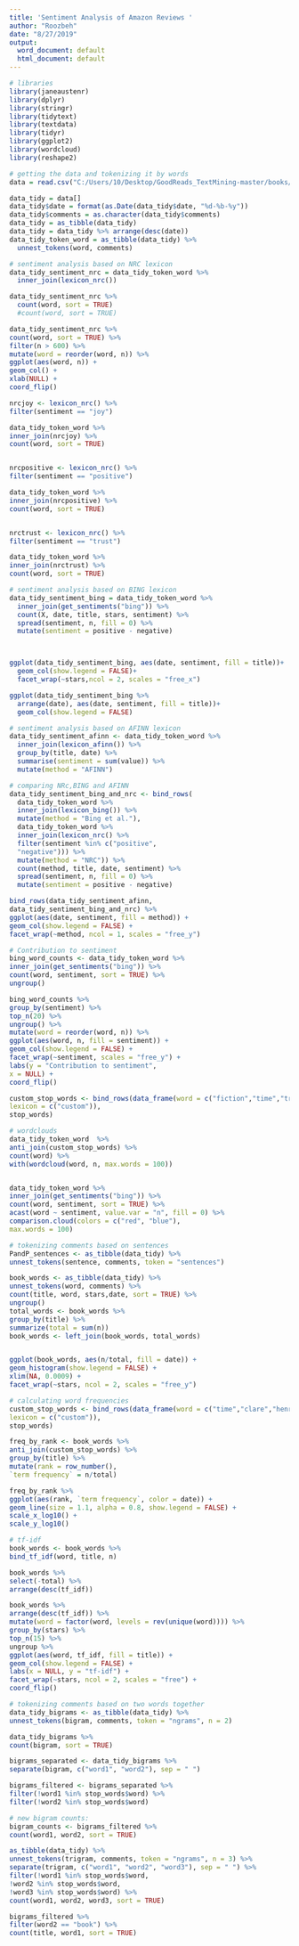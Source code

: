 ```yaml
---
title: 'Sentiment Analysis of Amazon Reviews '
author: "Roozbeh"
date: "8/27/2019"
output:
  word_document: default
  html_document: default
---
```


```r
# libraries
library(janeaustenr)
library(dplyr)
library(stringr)
library(tidytext)
library(textdata)
library(tidyr)
library(ggplot2)
library(wordcloud)
library(reshape2)

```



```r
# getting the data and tokenizing it by words
data = read.csv("C:/Users/10/Desktop/GoodReads_TextMining-master/books/The Time Traveler's Wife.csv")

data_tidy = data[]
data_tidy$date = format(as.Date(data_tidy$date, "%d-%b-%y"))
data_tidy$comments = as.character(data_tidy$comments)
data_tidy = as_tibble(data_tidy)
data_tidy = data_tidy %>% arrange(desc(date))
data_tidy_token_word = as_tibble(data_tidy) %>%
  unnest_tokens(word, comments)

```

```r
# sentiment analysis based on NRC lexicon
data_tidy_sentiment_nrc = data_tidy_token_word %>%
  inner_join(lexicon_nrc())

data_tidy_sentiment_nrc %>%
  count(word, sort = TRUE)
  #count(word, sort = TRUE)

data_tidy_sentiment_nrc %>%
count(word, sort = TRUE) %>%
filter(n > 600) %>%
mutate(word = reorder(word, n)) %>%
ggplot(aes(word, n)) +
geom_col() +
xlab(NULL) +
coord_flip()

nrcjoy <- lexicon_nrc() %>%
filter(sentiment == "joy")

data_tidy_token_word %>%
inner_join(nrcjoy) %>%
count(word, sort = TRUE)


nrcpositive <- lexicon_nrc() %>%
filter(sentiment == "positive")

data_tidy_token_word %>%
inner_join(nrcpositive) %>%
count(word, sort = TRUE)


nrctrust <- lexicon_nrc() %>%
filter(sentiment == "trust")

data_tidy_token_word %>%
inner_join(nrctrust) %>%
count(word, sort = TRUE)
```



```r
# sentiment analysis based on BING lexicon
data_tidy_sentiment_bing = data_tidy_token_word %>%
  inner_join(get_sentiments("bing")) %>%
  count(X, date, title, stars, sentiment) %>%
  spread(sentiment, n, fill = 0) %>%
  mutate(sentiment = positive - negative)



ggplot(data_tidy_sentiment_bing, aes(date, sentiment, fill = title))+
  geom_col(show.legend = FALSE)+
  facet_wrap(~stars,ncol = 2, scales = "free_x")

ggplot(data_tidy_sentiment_bing %>%
  arrange(date), aes(date, sentiment, fill = title))+
  geom_col(show.legend = FALSE)
```

```r
# sentiment analysis based on AFINN lexicon
data_tidy_sentiment_afinn <- data_tidy_token_word %>%
  inner_join(lexicon_afinn()) %>%
  group_by(title, date) %>%
  summarise(sentiment = sum(value)) %>%
  mutate(method = "AFINN")


```


```r
# comparing NRc,BING and AFINN
data_tidy_sentiment_bing_and_nrc <- bind_rows(
  data_tidy_token_word %>%
  inner_join(lexicon_bing()) %>%
  mutate(method = "Bing et al."),
  data_tidy_token_word %>%
  inner_join(lexicon_nrc() %>%
  filter(sentiment %in% c("positive",
  "negative"))) %>%
  mutate(method = "NRC")) %>%
  count(method, title, date, sentiment) %>%
  spread(sentiment, n, fill = 0) %>%
  mutate(sentiment = positive - negative)

bind_rows(data_tidy_sentiment_afinn,
data_tidy_sentiment_bing_and_nrc) %>%
ggplot(aes(date, sentiment, fill = method)) +
geom_col(show.legend = FALSE) +
facet_wrap(~method, ncol = 1, scales = "free_y")
```


```r
# Contribution to sentiment
bing_word_counts <- data_tidy_token_word %>%
inner_join(get_sentiments("bing")) %>%
count(word, sentiment, sort = TRUE) %>%
ungroup()

bing_word_counts %>%
group_by(sentiment) %>%
top_n(20) %>%
ungroup() %>%
mutate(word = reorder(word, n)) %>%
ggplot(aes(word, n, fill = sentiment)) +
geom_col(show.legend = FALSE) +
facet_wrap(~sentiment, scales = "free_y") +
labs(y = "Contribution to sentiment",
x = NULL) +
coord_flip()

custom_stop_words <- bind_rows(data_frame(word = c("fiction","time","travel","book","story"),
lexicon = c("custom")),
stop_words)
```

```r
# wordclouds
data_tidy_token_word  %>%
anti_join(custom_stop_words) %>%
count(word) %>%
with(wordcloud(word, n, max.words = 100))


data_tidy_token_word %>%
inner_join(get_sentiments("bing")) %>%
count(word, sentiment, sort = TRUE) %>%
acast(word ~ sentiment, value.var = "n", fill = 0) %>%
comparison.cloud(colors = c("red", "blue"),
max.words = 100)
```

```r
# tokenizing comments based on sentences
PandP_sentences <- as_tibble(data_tidy) %>%
unnest_tokens(sentence, comments, token = "sentences")
```

```r
book_words <- as_tibble(data_tidy) %>%
unnest_tokens(word, comments) %>%
count(title, word, stars,date, sort = TRUE) %>%
ungroup()
total_words <- book_words %>%
group_by(title) %>%
summarize(total = sum(n))
book_words <- left_join(book_words, total_words)


ggplot(book_words, aes(n/total, fill = date)) +
geom_histogram(show.legend = FALSE) +
xlim(NA, 0.0009) +
facet_wrap(~stars, ncol = 2, scales = "free_y")
```

```r
# calculating word frequencies
custom_stop_words <- bind_rows(data_frame(word = c("time","clare","henry","book","claire","story","page"),
lexicon = c("custom")),
stop_words)

freq_by_rank <- book_words %>%
anti_join(custom_stop_words) %>%
group_by(title) %>%
mutate(rank = row_number(),
`term frequency` = n/total)

freq_by_rank %>%
ggplot(aes(rank, `term frequency`, color = date)) +
geom_line(size = 1.1, alpha = 0.8, show.legend = FALSE) +
scale_x_log10() +
scale_y_log10()
```


```r
# tf-idf
book_words <- book_words %>%
bind_tf_idf(word, title, n)

book_words %>%
select(-total) %>%
arrange(desc(tf_idf))
```



```r
book_words %>%
arrange(desc(tf_idf)) %>%
mutate(word = factor(word, levels = rev(unique(word)))) %>%
group_by(stars) %>%
top_n(15) %>%
ungroup %>%
ggplot(aes(word, tf_idf, fill = title)) +
geom_col(show.legend = FALSE) +
labs(x = NULL, y = "tf-idf") +
facet_wrap(~stars, ncol = 2, scales = "free") +
coord_flip()
```


```r
# tokenizing comments based on two words together
data_tidy_bigrams <- as_tibble(data_tidy) %>%
unnest_tokens(bigram, comments, token = "ngrams", n = 2)

data_tidy_bigrams %>%
count(bigram, sort = TRUE)

bigrams_separated <- data_tidy_bigrams %>%
separate(bigram, c("word1", "word2"), sep = " ")

bigrams_filtered <- bigrams_separated %>%
filter(!word1 %in% stop_words$word) %>%
filter(!word2 %in% stop_words$word)

# new bigram counts:
bigram_counts <- bigrams_filtered %>%
count(word1, word2, sort = TRUE)
```


```r
as_tibble(data_tidy) %>%
unnest_tokens(trigram, comments, token = "ngrams", n = 3) %>%
separate(trigram, c("word1", "word2", "word3"), sep = " ") %>%
filter(!word1 %in% stop_words$word,
!word2 %in% stop_words$word,
!word3 %in% stop_words$word) %>%
count(word1, word2, word3, sort = TRUE)
```



```r
bigrams_filtered %>%
filter(word2 == "book") %>%
count(title, word1, sort = TRUE)
```





